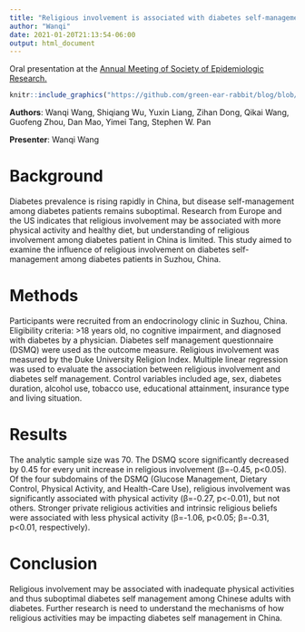 ```yaml
---
title: "Religious involvement is associated with diabetes self-management among Chinese diabetes patients: a cross-sectional study"
author: "Wanqi"
date: 2021-01-20T21:13:54-06:00
output: html_document
---
```


Oral presentation at the [Annual Meeting of Society of Epidemiologic Research.](https://epiresearch.org/)


```r
knitr::include_graphics("https://github.com/green-ear-rabbit/blog/blob/master/static/image/ser.JPG")
```


**Authors**: Wanqi Wang, Shiqiang Wu, Yuxin Liang, Zihan Dong, Qikai Wang, Guofeng Zhou, Dan Mao, Yimei Tang, Stephen W. Pan

**Presenter**: Wanqi Wang


# Background

Diabetes prevalence is rising rapidly in China, but disease self-management among diabetes patients remains suboptimal. Research from Europe and the US indicates that religious involvement may be associated with more physical activity and healthy diet, but understanding of religious involvement among diabetes patient in China is limited. This study aimed to examine the influence of religious involvement on diabetes self-management among diabetes patients in Suzhou, China.

# Methods

Participants were recruited from an endocrinology clinic in Suzhou, China. Eligibility criteria: >18
years old, no cognitive impairment, and diagnosed with diabetes by a physician. Diabetes self
management questionnaire (DSMQ) were used as the outcome measure. Religious involvement was
measured by the Duke University Religion Index. Multiple linear regression was used to evaluate the
association between religious involvement and diabetes self management. Control variables included
age, sex, diabetes duration, alcohol use, tobacco use, educational attainment, insurance type and
living situation.

# Results

The analytic sample size was 70. The DSMQ score significantly decreased by 0.45 for every unit
increase in religious involvement (β=-0.45, p<0.05). Of the four subdomains of the DSMQ (Glucose
Management, Dietary Control, Physical Activity, and Health-Care Use), religious involvement was
significantly associated with physical activity (β=-0.27, p<-0.01), but not others. Stronger private
religious activities and intrinsic religious beliefs were associated with less physical activity (β=-1.06,
p<0.05; β=-0.31, p<0.01, respectively).

# Conclusion

Religious involvement may be associated with inadequate physical activities and thus suboptimal
diabetes self management among Chinese adults with diabetes. Further research is need to
understand the mechanisms of how religious activities may be impacting diabetes self management
in China.
